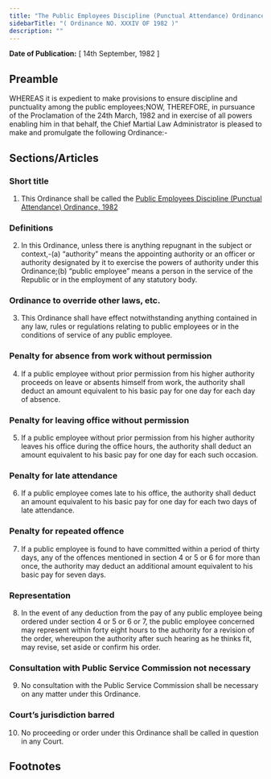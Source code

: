 ```yaml
---
title: "The Public Employees Discipline (Punctual Attendance) Ordinance, 1982"
sidebarTitle: "( Ordinance NO. XXXIV OF 1982 )"
description: ""
---
```


**Date of Publication:** [ 14th September, 1982 ]

## Preamble

WHEREAS it is expedient to make provisions to ensure discipline and punctuality among the public employees;NOW, THEREFORE, in pursuance of the Proclamation of the 24th March, 1982 and in exercise of all powers enabling him in that behalf, the Chief Martial Law Administrator is pleased to make and promulgate the following Ordinance:-

## Sections/Articles

### Short title

1. This Ordinance shall be called the [Public Employees Discipline (Punctual Attendance) Ordinance, 1982](/act-632.html "Public Employees Discipline (Punctual Attendance) Ordinance, 1982")

### Definitions

2. In this Ordinance, unless there is anything repugnant in the subject or context,-(a) “authority” means the appointing authority or an officer or authority designated by it to exercise the powers of authority under this Ordinance;(b) “public employee” means a person in the service of the Republic or in the employment of any statutory body.

### Ordinance to override other laws, etc.

3. This Ordinance shall have effect notwithstanding anything contained in any law, rules or regulations relating to public employees or in the conditions of service of any public employee.

### Penalty for absence from work without permission

4. If a public employee without prior permission from his higher authority proceeds on leave or absents himself from work, the authority shall deduct an amount equivalent to his basic pay for one day for each day of absence.

### Penalty for leaving office without permission

5. If a public employee without prior permission from his higher authority leaves his office during the office hours, the authority shall deduct an amount equivalent to his basic pay for one day for each such occasion.

### Penalty for late attendance

6. If a public employee comes late to his office, the authority shall deduct an amount equivalent to his basic pay for one day for each two days of late attendance.

### Penalty for repeated offence

7. If a public employee is found to have committed within a period of thirty days, any of the offences mentioned in section 4 or 5 or 6 for more than once, the authority may deduct an additional amount equivalent to his basic pay for seven days.

### Representation

8. In the event of any deduction from the pay of any public employee being ordered under section 4 or 5 or 6 or 7, the public employee concerned may represent within forty eight hours to the authority for a revision of the order, whereupon the authority after such hearing as he thinks fit, may revise, set aside or confirm his order.

### Consultation with Public Service Commission not necessary

9. No consultation with the Public Service Commission shall be necessary on any matter under this Ordinance.

### Court’s jurisdiction barred

10. No proceeding or order under this Ordinance shall be called in question in any Court.

## Footnotes
